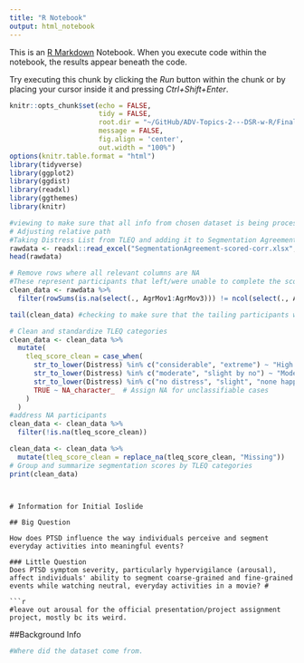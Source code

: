 ```yaml
---
title: "R Notebook"
output: html_notebook
---
```


This is an [R Markdown](http://rmarkdown.rstudio.com) Notebook. When you execute code within the notebook, the results appear beneath the code. 

Try executing this chunk by clicking the *Run* button within the chunk or by placing your cursor inside it and pressing *Ctrl+Shift+Enter*. 

```r
knitr::opts_chunk$set(echo = FALSE,
                      tidy = FALSE,
                      root.dir = "~/GitHub/ADV-Topics-2---DSR-w-R/Final Project Materials/Infographic",
                      message = FALSE,
                      fig.align = 'center',
                      out.width = "100%")
options(knitr.table.format = "html")
library(tidyverse)
library(ggplot2)
library(ggdist)
library(readxl)
library(ggthemes)
library(knitr)
```


```r
#viewing to make sure that all info from chosen dataset is being processed correctly.
# Adjusting relative path
#Taking Distress List from TLEQ and adding it to Segmentation Agreement dataset
rawdata <- readxl::read_excel("SegmentationAgreement-scored-corr.xlsx", sheet = 2)
head(rawdata)
```


```r
# Remove rows where all relevant columns are NA
#These represent participants that left/were unable to complete the scoring assignment.
clean_data <- rawdata %>%
  filter(rowSums(is.na(select(., AgrMov1:AgrMov3))) != ncol(select(., AgrMov1:AgrMov3)))

tail(clean_data) #checking to make sure that the tailing participants who have null data are erased.

```

```r
# Clean and standardize TLEQ categories
clean_data <- clean_data %>%
  mutate(
    tleq_score_clean = case_when(
      str_to_lower(Distress) %in% c("considerable", "extreme") ~ "High Distress",
      str_to_lower(Distress) %in% c("moderate", "slight by no") ~ "Moderate Distress",
      str_to_lower(Distress) %in% c("no distress", "slight", "none happened to me") ~ "Low Distress",
      TRUE ~ NA_character_  # Assign NA for unclassifiable cases
    )
  )
#address NA participants
clean_data <- clean_data %>%
  filter(!is.na(tleq_score_clean))
```


```r
clean_data <- clean_data %>%
  mutate(tleq_score_clean = replace_na(tleq_score_clean, "Missing"))
# Group and summarize segmentation scores by TLEQ categories
print(clean_data)
```



```


# Information for Initial Ioslide

## Big Question 

How does PTSD influence the way individuals perceive and segment everyday activities into meaningful events?

### Little Question 
Does PTSD symptom severity, particularly hypervigilance (arousal), affect individuals' ability to segment coarse-grained and fine-grained events while watching neutral, everyday activities in a movie? #

```r
#leave out arousal for the official presentation/project assignment project, mostly bc its weird.
```





##Background Info 

```r
#Where did the dataset come from.  
```

